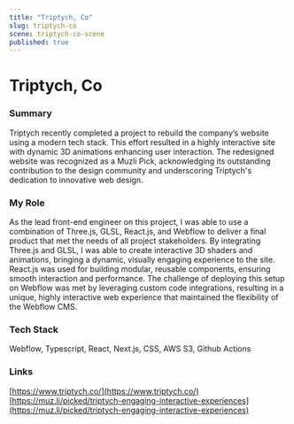 ```yaml
---
title: "Triptych, Co"
slug: triptych-co
scene: triptych-co-scene
published: true
---
```


<div className="relative size-full pt-header">
<div className="flex flex-col size-full justify-center">
<Container className="prose prose-white">

# Triptych, Co

### Summary

Triptych recently completed a project to rebuild the company’s website using a modern tech stack. This effort resulted in a highly interactive site with dynamic 3D animations enhancing user interaction. The redesigned website was recognized as a Muzli Pick, acknowledging its outstanding contribution to the design community and underscoring Triptych's dedication to innovative web design.

### My Role

As the lead front-end engineer on this project, I was able to use a combination of Three.js, GLSL, React.js, and Webflow to deliver a final product that met the needs of all project stakeholders. By integrating Three.js and GLSL, I was able to create interactive 3D shaders and animations, bringing a dynamic, visually engaging experience to the site. React.js was used for building modular, reusable components, ensuring smooth interaction and performance. The challenge of deploying this setup on Webflow was met by leveraging custom code integrations, resulting in a unique, highly interactive web experience that maintained the flexibility of the Webflow CMS.

### Tech Stack

Webflow, Typescript, React, Next.js, CSS, AWS S3, Github Actions

### Links

[https://www.triptych.co/](https://www.triptych.co/)  
[https://muz.li/picked/triptych-engaging-interactive-experiences](https://muz.li/picked/triptych-engaging-interactive-experiences)

</Container>
</div>
</div>
